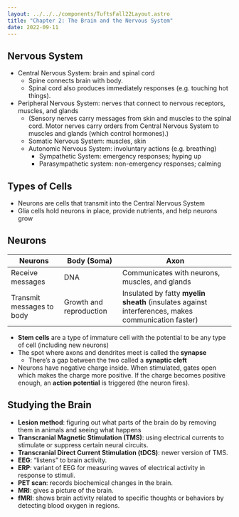 ```yaml
---
layout: ../../../components/TuftsFall22Layout.astro
title: "Chapter 2: The Brain and the Nervous System"
date: 2022-09-11
---
```


## Nervous System

- Central Nervous System: brain and spinal cord
	- Spine connects brain with body. 
	- Spinal cord also produces immediately responses (e.g. touching hot things). 
- Peripheral Nervous System: nerves that connect to nervous receptors, muscles, and glands
	- (Sensory nerves carry messages from skin and muscles to the spinal cord. Motor nerves carry orders from Central Nervous System to muscles and glands (which control hormones).)
	- Somatic Nervous System: muscles, skin
	- Autonomic Nervous System: involuntary actions (e.g. breathing)
		- Sympathetic System: emergency responses; hyping up
		- Parasympathetic system: non-emergency responses; calming


## Types of Cells

- Neurons are cells that transmit into the Central Nervous System
- Glia cells hold neurons in place, provide nutrients, and help neurons grow


## Neurons

| Neurons | Body (Soma) | Axon |
| --- | --- | --- |
| Receive messages | DNA | Communicates with neurons, muscles, and glands |
| Transmit messages to body | Growth and reproduction | Insulated by fatty **myelin sheath** (insulates against interferences, makes communication faster) | 

- **Stem cells** are a type of immature cell with the potential to be any type of cell (including new neurons)
- The spot where axons and dendrites meet is called the **synapse**
	- There’s a gap between the two called a **synaptic cleft**
- Neurons have negative charge inside. When stimulated, gates open which makes the charge more positive. If the charge becomes positive enough, an **action potential** is triggered (the neuron fires). 

## Studying the Brain

- **Lesion method**: figuring out what parts of the brain do by removing them in animals and seeing what happens
- **Transcranial Magnetic Stimulation (TMS)**: using electrical currents to stimulate or suppress certain neural circuits. 
- **Transcranial Direct Current Stimulation (tDCS)**: newer version of TMS. 
- **EEG**: “listens” to brain activity. 
- **ERP**: variant of EEG for measuring waves of electrical activity in response to stimuli. 
- **PET scan**: records biochemical changes in the brain. 
- **MRI**: gives a picture of the brain. 
- **fMRI**: shows brain activity related to specific thoughts or behaviors by detecting blood oxygen in regions. 
